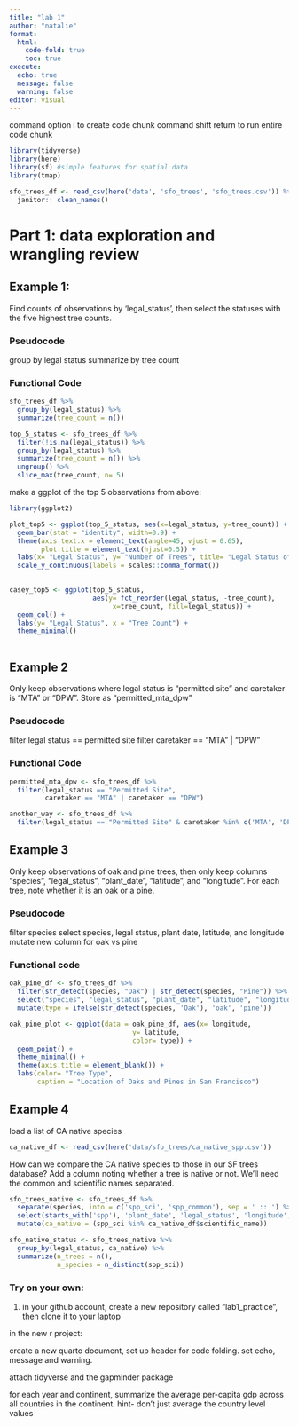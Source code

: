 ```yaml
---
title: "lab 1"
author: "natalie"
format: 
  html:
    code-fold: true
    toc: true
execute: 
  echo: true
  message: false
  warning: false
editor: visual
---
```


command option i to create code chunk command shift return to run entire code chunk

```r

library(tidyverse)
library(here)
library(sf) #simple features for spatial data
library(tmap)
```

```r
sfo_trees_df <- read_csv(here('data', 'sfo_trees', 'sfo_trees.csv')) %>%
  janitor:: clean_names()
```

# Part 1: data exploration and wrangling review

## Example 1:

Find counts of observations by 'legal_status', then select the statuses with the five highest tree counts.

### Pseudocode

group by legal status summarize by tree count

### Functional Code

```r
sfo_trees_df %>% 
  group_by(legal_status) %>%
  summarize(tree_count = n())

top_5_status <- sfo_trees_df %>%
  filter(!is.na(legal_status)) %>%
  group_by(legal_status) %>%
  summarize(tree_count = n()) %>%
  ungroup() %>%
  slice_max(tree_count, n= 5)

```

make a ggplot of the top 5 observations from above:

```r
library(ggplot2)

plot_top5 <- ggplot(top_5_status, aes(x=legal_status, y=tree_count)) + 
  geom_bar(stat = "identity", width=0.9) + 
  theme(axis.text.x = element_text(angle=45, vjust = 0.65), 
        plot.title = element_text(hjust=0.5)) + 
  labs(x= "Legal Status", y= "Number of Trees", title= "Legal Status of San Francisco Trees") + 
  scale_y_continuous(labels = scales::comma_format())
  

casey_top5 <- ggplot(top_5_status, 
                     aes(y= fct_reorder(legal_status, -tree_count), 
                          x=tree_count, fill=legal_status)) + 
  geom_col() + 
  labs(y= "Legal Status", x = "Tree Count") + 
  theme_minimal()
  
```

## Example 2

Only keep observations where legal status is "permitted site" and caretaker is "MTA" or "DPW". Store as "permitted_mta_dpw"

### Pseudocode

filter legal status == permitted site filter caretaker == "MTA" \| "DPW"

### Functional Code

```r
permitted_mta_dpw <- sfo_trees_df %>%
  filter(legal_status == "Permitted Site", 
         caretaker == "MTA" | caretaker == "DPW")

another_way <- sfo_trees_df %>%
  filter(legal_status == "Permitted Site" & caretaker %in% c('MTA', 'DPW'))
```

## Example 3

Only keep observations of oak and pine trees, then only keep columns "species", "legal_status", "plant_date", "latitude", and "longitude". For each tree, note whether it is an oak or a pine.

### Pseudocode

filter species select species, legal status, plant date, latitude, and longitude mutate new column for oak vs pine

### Functional code

```r
oak_pine_df <- sfo_trees_df %>%
  filter(str_detect(species, "Oak") | str_detect(species, "Pine")) %>%
  select("species", "legal_status", "plant_date", "latitude", "longitude") %>%
  mutate(type = ifelse(str_detect(species, 'Oak'), 'oak', 'pine'))
```

```r
oak_pine_plot <- ggplot(data = oak_pine_df, aes(x= longitude, 
                               y= latitude, 
                               color= type)) + 
  geom_point() + 
  theme_minimal() + 
  theme(axis.title = element_blank()) + 
  labs(color= "Tree Type", 
       caption = "Location of Oaks and Pines in San Francisco")
```

## Example 4

load a list of CA native species

```r
ca_native_df <- read_csv(here('data/sfo_trees/ca_native_spp.csv'))
```

How can we compare the CA native species to those in our SF trees database? Add a column noting whether a tree is native or not. We'll need the common and scientific names separated.

```r
sfo_trees_native <- sfo_trees_df %>%
  separate(species, into = c('spp_sci', 'spp_common'), sep = ' :: ') %>%
  select(starts_with('spp'), 'plant_date', 'legal_status', 'longitude', 'latitude') %>%
  mutate(ca_native = (spp_sci %in% ca_native_df$scientific_name))

sfo_native_status <- sfo_trees_native %>%
  group_by(legal_status, ca_native) %>%
  summarize(n_trees = n(), 
            n_species = n_distinct(spp_sci))
```



### Try on your own: 

1. in your github account, create a new repository called "lab1_practice", then clone it to your laptop 

in the new r project: 

create a new quarto document, set up header for code folding. set echo, message and warning. 

attach tidyverse and the gapminder package

for each year and continent, summarize the average per-capita gdp across all countries in the continent. hint- don't just average the country level values 
